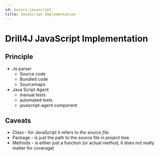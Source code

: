 ```yaml
---
id: basics-javascript
title: JavaScript Implementation
---
```


# Drill4J JavaScript Implementation

## Principle

- Js parser
  - Source code
  - Bundled code
  - Sourcemaps
- Java Script Agent
  - manual tests
  - automated tests
  - javascript-agent component

## Caveats

- Class - for JavaScript it refers to _the source file_.
- Package - is just the path to the source file in project tree.
- Methods - is either just a function (or actual method, it does not really matter for coverage)

